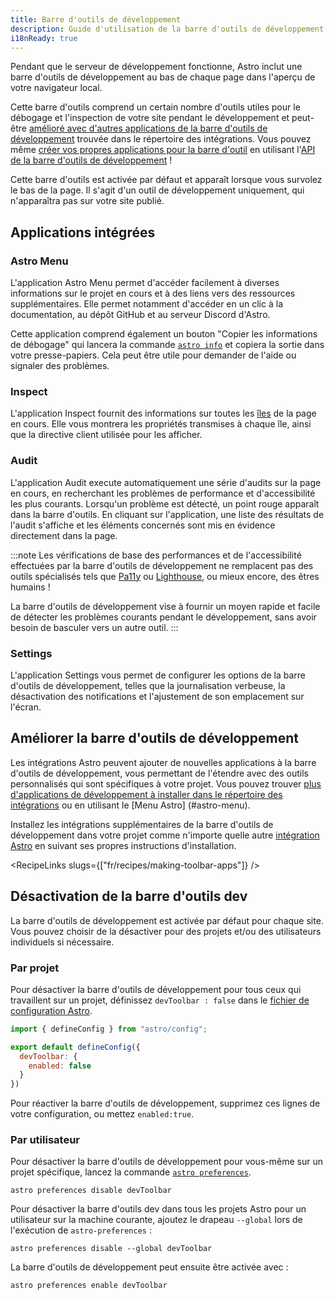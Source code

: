 ```yaml
---
title: Barre d'outils de développement
description: Guide d'utilisation de la barre d'outils de développement dans Astro
i18nReady: true
---
```


Pendant que le serveur de développement fonctionne, Astro inclut une barre d'outils de développement au bas de chaque page dans l'aperçu de votre navigateur local.

Cette barre d'outils comprend un certain nombre d'outils utiles pour le débogage et l'inspection de votre site pendant le développement et peut-être [amélioré avec d'autres applications de la barre d'outils de développement](#améliorer-la-barre-doutils-de-développement) trouvée dans le répertoire des intégrations. Vous pouvez même [créer vos propres applications pour la barre d'outil](/fr/recipes/making-toolbar-apps/) en utilisant l'[API de la barre d'outils de développement](/fr/reference/dev-toolbar-app-reference/) !

Cette barre d'outils est activée par défaut et apparaît lorsque vous survolez le bas de la page. Il s'agit d'un outil de développement uniquement, qui n'apparaîtra pas sur votre site publié.

## Applications intégrées

### Astro Menu

L'application Astro Menu permet d'accéder facilement à diverses informations sur le projet en cours et à des liens vers des ressources supplémentaires. Elle permet notamment d'accéder en un clic à la documentation, au dépôt GitHub et au serveur Discord d'Astro.

Cette application comprend également un bouton "Copier les informations de débogage" qui lancera la commande [`astro info`](/fr/reference/cli-reference/#astro-info) et copiera la sortie dans votre presse-papiers. Cela peut être utile pour demander de l'aide ou signaler des problèmes.

### Inspect

L'application Inspect fournit des informations sur toutes les [îles](/fr/concepts/islands/) de la page en cours. Elle vous montrera les propriétés transmises à chaque île, ainsi que la directive client utilisée pour les afficher.

### Audit

L'application Audit execute automatiquement une série d'audits sur la page en cours, en recherchant les problèmes de performance et d'accessibilité les plus courants. Lorsqu'un problème est détecté, un point rouge apparaît dans la barre d'outils. En cliquant sur l'application, une liste des résultats de l'audit s'affiche et les éléments concernés sont mis en évidence directement dans la page.

:::note
Les vérifications de base des performances et de l'accessibilité effectuées par la barre d'outils de développement ne remplacent pas des outils spécialisés tels que [Pa11y](https://pa11y.org/) ou [Lighthouse](https://developers.google.com/web/tools/lighthouse), ou mieux encore, des êtres humains !

La barre d'outils de développement vise à fournir un moyen rapide et facile de détecter les problèmes courants pendant le développement, sans avoir besoin de basculer vers un autre outil.
:::

### Settings

L'application Settings vous permet de configurer les options de la barre d'outils de développement, telles que la journalisation verbeuse, la désactivation des notifications et l'ajustement de son emplacement sur l'écran.

## Améliorer la barre d'outils de développement

Les intégrations Astro peuvent ajouter de nouvelles applications à la barre d'outils de développement, vous permettant de l'étendre avec des outils personnalisés qui sont spécifiques à votre projet. Vous pouvez trouver [plus d'applications de développement à installer dans le répertoire des intégrations](https://astro.build/integrations/?search=&categories%5B%5D=toolbar) ou en utilisant le [Menu Astro] (#astro-menu).

Installez les intégrations supplémentaires de la barre d'outils de développement dans votre projet comme n'importe quelle autre [intégration Astro](/fr/guides/integrations-guide/) en suivant ses propres instructions d'installation.

<RecipeLinks slugs={["fr/recipes/making-toolbar-apps"]} />

## Désactivation de la barre d'outils dev

La barre d'outils de développement est activée par défaut pour chaque site. Vous pouvez choisir de la désactiver pour des projets et/ou des utilisateurs individuels si nécessaire.

### Par projet

Pour désactiver la barre d'outils de développement pour tous ceux qui travaillent sur un projet, définissez `devToolbar : false` dans le [fichier de configuration Astro](/fr/reference/configuration-reference/#devtoolbarenabled).

```js title="astro.config.mjs" ins={4-6}
import { defineConfig } from "astro/config";

export default defineConfig({
  devToolbar: {
    enabled: false
  }
})
```

Pour réactiver la barre d'outils de développement, supprimez ces lignes de votre configuration, ou mettez `enabled:true`.

### Par utilisateur

Pour désactiver la barre d'outils de développement pour vous-même sur un projet spécifique, lancez la commande [`astro preferences`](/fr/reference/cli-reference/#astro-preferences).

```shell
astro preferences disable devToolbar
```

Pour désactiver la barre d'outils dev dans tous les projets Astro pour un utilisateur sur la machine courante, ajoutez le drapeau `--global` lors de l'exécution de `astro-preferences` :

```shell
astro preferences disable --global devToolbar
```

La barre d'outils de développement peut ensuite être activée avec :

```shell
astro preferences enable devToolbar
```
